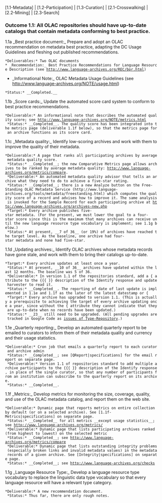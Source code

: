 [1.1-Metadata] | [1.2-Participation] | [1.3-Curation] | [2.1-Crosswalking] | [2.2-Mining] | [2.3-Search]

===Outcome 1.1: All OLAC repositories should have up-to-date catalogs that contain metadata conforming to best practice.===

1.1a _Best practice document:_ Prepare and adopt an OLAC recommendation on metadata best practice, adapting the DC Usage Guidelines and fleshing out published recommendations.

 *Deliverables:* Two OLAC documents<br>
* _Recommendation:_ Best Practice Recommendations for Language Resource Description (see http://www.language-archives.org/REC/bpr.html)
* _Informational Note:_ OLAC Metadata Usage Guidelines (see http://www.language-archives.org/NOTE/usage.html)
 *Status:* __Completed.__<br>

1.1b _Score cards:_ Update the automated score card system to conform to best practice recommendations.

 *Deliverable:* An informational note that describes the automated quality score; see http://www.language-archives.org/NOTE/metrics.html<br>
 *Status:* __Completed__. The quality score has been integrated into the metrics page (deliverable 1.1f below), so that the metrics page for an archive functions as its score card.<br>

1.1c _Metadata quality:_ Identify low-scoring archives and work with them to improve the quality of their metadata.

 *Deliverable:* A page that ranks all participating archives by average metadata quality score.<br>
 *Status:* __Completed__; the new Comparative Metrics page allows archives to be ranked by average metadata quality: http://www.language-archives.org/metrics/compare.<br>
 *Deliverable:* An automated metadata quality advisor that tells an archive what they need to do to achieve a five-star rating.<br>
 *Status:* __Completed__; there is a new Analyze button on the Free-Standing OLAC Metadata Service (http://www.language-archives.org/tools/metadata/freestanding.html) which computes the quality score of a record and advises how to improve it. The same analysis is invoked for the Sample Record for each participating archive at http://www.language-archives.org/archives-new.php<br>
 *Target:* Every archive publishes five-star metadata. (For the present, we must lower the goal to a four-star score since this is the maximum that many archives can receive until the new language resource type vocabulary is implement; see 1.1g below.)<br>
 *Status:* At present, __7 of 36__ (or 19%) of archives have reached the target level. As the baseline, one archive had four-star metadata and none had five-star.<br>

1.1d _Updating archives:_ Identify OLAC archives whose metadata records have gone stale, and work with them to bring their catalogs up-to-date.

 *Target:* Every archive updates at least once a year.<br>
 *Status:* At present, __10 of 36__ archives have updated within the last 12 months. The baseline was 5 of 36.<br>
 *Deliverable:* In version 1.1 of the repositories standard, add a {{{currentAsOf}} attribute to the {{{ }} description of the Identify response and update harvester to read it.<br>
 *Status:* __Completed__. The reporting of date of last update is implemented in 1.1e and 1.1f as the later of the latest datestamp or {{{currentAsOf.}}<br>
 *Target:* Every archive has upgraded to version 1.1. (This is actually a prerequisite to achieving the target of every archive updating once a year, since without the {{{currentAsOf}} attribute they cannot indicate that they are up-to-date when no records have been updated.)<br>
 *Status:* __23__ still need to be upgraded. (All pending upgrades are tracked in Google Code as [http://code.google.com/p/olac/issues/list?q=label:Type-Repository&updated=83&ts=1238018464|Open issues of Type-Repository].)<br>

1.1e _Quarterly reporting:_ Develop an automated quarterly report to be emailed to curators to inform them of their metadata quality and currency and their usage statistics.

 *Deliverable:* Cron job that emails a quarterly report to each curator and archive admin<br>
 *Status:* __Completed__; see [QReport|specifications] for the email report on separate page.<br>
 *Deliverable:* Version 1.1 of repositories standard to add multiple archive participants to the {{{ }} description of the Identify response, in place of the single curator, so that any number of participants from an institution can subscribe to the quarterly report on its archive.<br>
 *Status:* __Completed__.<br>

1.1f _Metrics:_ Develop metrics for monitoring the size, coverage, quality, and use of the OLAC metadata catalog, and report them on the web site.

 *Deliverable:* Dynamic page that reports metrics on entire collection by default (or on a selected archive). See [1.1f-Metrics|specifications] on separate page.<br>
 *Status:* __Completed__ for all metrics __except usage statistics__; see http://www.language-archives.org/metrics/<br>
 *Deliverable:* Dynamic page that lists participating archives ranked (from highest to lowest) on the selected metric<br>
 *Status:* __Completed__; see http://www.language-archives.org/metrics/compare<br>
 *Deliverable:* Dynamic page that lists outstanding integrity problems (especially broken links and invalid metadata values) in the metadata records of a given archive. See [Integrity|specifications] on separate page.<br>
 *Status:* __Completed__; see http://www.language-archives.org/checks<br>

1.1g _Language Resource Type:_ Develop a language resource type vocabulary to replace the linguistic data type vocabulary so that every language resource will have a relevant type category.

 *Deliverable:* A new recommendation document.<br>
 *Status:* Thus far, there are only rough notes.<br>

